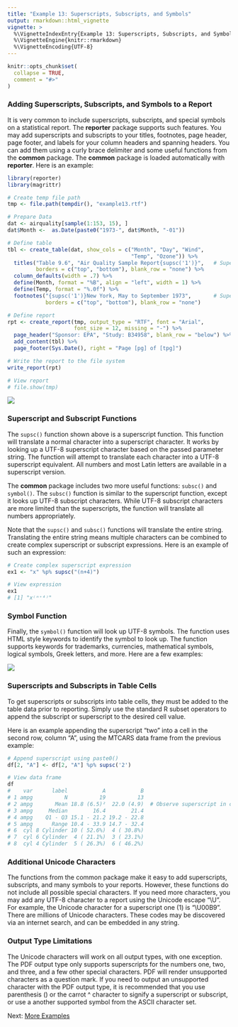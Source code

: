 ---
title: "Example 13: Superscripts, Subscripts, and Symbols"
output: rmarkdown::html_vignette
vignette: >
  %\VignetteIndexEntry{Example 13: Superscripts, Subscripts, and Symbols}
  %\VignetteEngine{knitr::rmarkdown}
  %\VignetteEncoding{UTF-8}
---

```{r setup, include = FALSE}
knitr::opts_chunk$set(
  collapse = TRUE,
  comment = "#>"
)
```

### Adding Superscripts, Subscripts, and Symbols to a Report

It is very common to include superscripts, subscripts, and special symbols 
on a statistical report. The **reporter** package 
supports such features. You may add superscripts and subscripts
to your titles, footnotes, page header, page footer, and labels for your
column headers and spanning headers.  You can add them using a curly brace 
delimiter and some useful functions from the **common** package.  The **common**
package is loaded automatically with **reporter**.  Here is an example:

```{r eval=FALSE, echo=TRUE} 
library(reporter)
library(magrittr)

# Create temp file path
tmp <- file.path(tempdir(), "example13.rtf")

# Prepare Data
dat <- airquality[sample(1:153, 15), ]
dat$Month <-  as.Date(paste0("1973-", dat$Month, "-01"))

# Define table
tbl <- create_table(dat, show_cols = c("Month", "Day", "Wind", 
                                       "Temp", "Ozone")) %>%
  titles("Table 9.6", "Air Quality Sample Report{supsc('1')}",   # Superscript 1
         borders = c("top", "bottom"), blank_row = "none") %>%
  column_defaults(width = .7) %>%
  define(Month, format = "%B", align = "left", width = 1) %>%
  define(Temp, format = "%.0f") %>%
  footnotes("{supsc('1')}New York, May to September 1973",       # Superscript 1
            borders = c("top", "bottom"), blank_row = "none") 

# Define report
rpt <- create_report(tmp, output_type = "RTF", font = "Arial", 
                     font_size = 12, missing = "-") %>%
  page_header("Sponsor: EPA", "Study: B34958", blank_row = "below") %>% 
  add_content(tbl) %>% 
  page_footer(Sys.Date(), right = "Page [pg] of [tpg]")

# Write the report to the file system
write_report(rpt)

# View report
# file.show(tmp)

```
<img src="../man/images/super.png"/>


### Superscript and Subscript Functions

The `supsc()` function shown above is a superscript function. This function
will translate a normal character into a superscript character.  It
works by looking up a UTF-8 superscript character based on the passed parameter
string.  The function will attempt to translate each character into a UTF-8 
superscript equivalent.  All numbers and most Latin letters are available
in a superscript version.

The **common** package includes two more useful functions: `subsc()` and `symbol()`.
The `subsc()` function is similar to the superscript function, except it looks
up UTF-8 subscript characters. While UTF-8 subscript characters are more limited
than the superscripts, the function will translate all numbers appropriately.

Note that the `supsc()` and `subsc()` functions will translate the entire string.
Translating the entire string means multiple characters can be combined
to create complex superscript or subscript expressions.  Here is an
example of such an expression:

```{r eval=FALSE, echo=TRUE} 

# Create complex superscript expression
ex1 <- "x" %p% supsc("(n+4)")

# View expression
ex1
# [1] "x⁽ⁿ⁺⁴⁾"

```
### Symbol Function

Finally, the `symbol()` function will look up UTF-8 symbols.  The function
uses HTML style keywords to identify the symbol to look up.  The function 
supports keywords for trademarks, currencies, mathematical symbols, 
logical symbols, Greek letters, and more. Here are a few 
examples:

<img src="../man/images/symbols.png"/>


### Superscripts and Subscripts in Table Cells

To get superscripts or subscripts into table cells, they must
be added to the table data prior to reporting.  Simply use the standard R 
subset operators 
to append the subscript or superscript to the desired cell value.

Here is an example appending the superscript "two" into a cell in the second 
row, column "A", using the MTCARS data frame from the previous example:

```{r eval=FALSE, echo=TRUE} 

# Append superscript using paste0()
df[2, "A"] <- df[2, "A"] %p% supsc('2')

# View data frame
df
#    var      label           A           B
# 1 ampg          N          19          13
# 2 ampg       Mean 18.8 (6.5)²  22.0 (4.9)  # Observe superscript in column A
# 3 ampg     Median        16.4        21.4
# 4 ampg    Q1 - Q3 15.1 - 21.2 19.2 - 22.8
# 5 ampg      Range 10.4 - 33.9 14.7 - 32.4
# 6  cyl 8 Cylinder 10 ( 52.6%)  4 ( 30.8%)
# 7  cyl 6 Cylinder  4 ( 21.1%)  3 ( 23.1%)
# 8  cyl 4 Cylinder  5 ( 26.3%)  6 ( 46.2%)

```

### Additional Unicode Characters

The functions from the common package make it easy to add superscripts, 
subscripts, and many symbols to your reports.  However, these functions
do not include all possible special characters. If you need more characters, 
you may add any UTF-8 character to a report using the Unicode escape "\\U".
For example, the Unicode character for a superscript one (1) is "\\U00B9".
There are millions of Unicode characters.
These codes may be discovered via an internet search, and can be embedded
in any string.

### Output Type Limitations

The Unicode characters will work on all output types, with
one exception.  The PDF output type only supports superscripts for the numbers
one, two, and three, and a few other special characters. 
PDF will render unsupported characters
as a question mark.  If you need to output an unsupported character
with the PDF output type, it is recommended that you use parenthesis () or 
the carrot ^ character to signify a superscript or subscript, or use a another
supported symbol from the ASCII character set.


Next: [More Examples](reporter-more.html)

